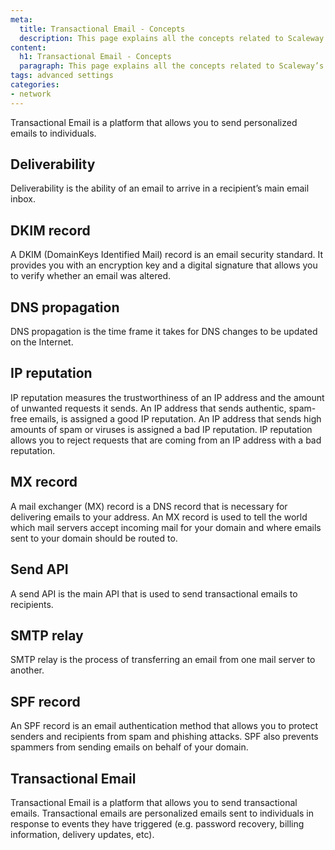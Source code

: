 ```yaml
---
meta:
  title: Transactional Email - Concepts
  description: This page explains all the concepts related to Scaleway’s Transactional Email service
content:
  h1: Transactional Email - Concepts
  paragraph: This page explains all the concepts related to Scaleway’s Transactional Email service
tags: advanced settings
categories:
- network
---
```


Transactional Email is a platform that allows you to send personalized emails to individuals.

<Concept opened>

## Deliverability

Deliverability is the ability of an email to arrive in a recipient’s main email inbox.

</Concept>

<Concept opened>

## DKIM record

A DKIM (DomainKeys Identified Mail) record is an email security standard. It provides you with an encryption key and a digital signature that allows you to verify whether an email was altered.

</Concept>

<Concept>

## DNS propagation

DNS propagation is the time frame it takes for DNS changes to be updated on the Internet.

</Concept>

<Concept>

## IP reputation

IP reputation measures the trustworthiness of an IP address and the amount of unwanted requests it sends. An IP address that sends authentic, spam-free emails, is assigned a good IP reputation. An IP address that sends high amounts of spam or viruses is assigned a bad IP reputation. IP reputation allows you to reject requests that are coming from an IP address with a bad reputation.

</Concept>

<Concept>

## MX record

A mail exchanger (MX) record is a DNS record that is necessary for delivering emails to your address. An MX record is used to tell the world which mail servers accept incoming mail for your domain and where emails sent to your domain should be routed to.

</Concept>

<Concept>

## Send API

A send API is the main API that is used to send transactional emails to recipients.

</Concept>

<Concept>

## SMTP relay

SMTP relay is the process of transferring an email from one mail server to another.

</Concept>

<Concept opened>

## SPF record

An SPF record is an email authentication method that allows you to protect senders and recipients from spam and phishing attacks. SPF also prevents spammers from sending emails on behalf of your domain.

</Concept>


<Concept opened>

## Transactional Email

Transactional Email is a platform that allows you to send transactional emails. Transactional emails are personalized emails sent to individuals in response to events they have triggered (e.g. password recovery, billing information, delivery updates, etc). 

</Concept>
